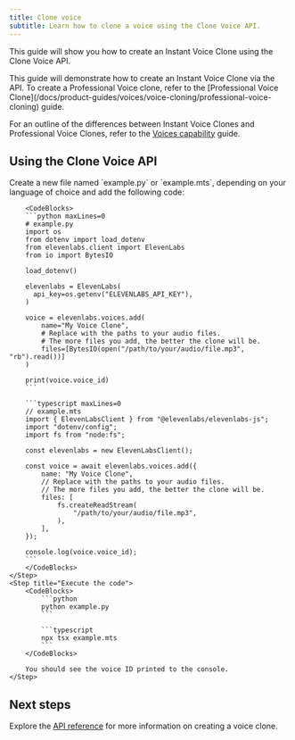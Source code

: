 ```yaml
---
title: Clone voice
subtitle: Learn how to clone a voice using the Clone Voice API.
---
```


This guide will show you how to create an Instant Voice Clone using the Clone Voice API.

<Info>
  This guide will demonstrate how to create an Instant Voice Clone via the API. To create a
  Professional Voice clone, refer to the [Professional Voice
  Clone](/docs/product-guides/voices/voice-cloning/professional-voice-cloning) guide.
</Info>

For an outline of the differences between Instant Voice Clones and Professional Voice Clones, refer to the [Voices capability](/docs/capabilities/voices) guide.

## Using the Clone Voice API

<Steps>
    <Step title="Create an API key">
        <Markdown src="/snippets/quickstart-api-key.mdx" />
    </Step>
    <Step title="Install the SDK">
        <Markdown src="/snippets/quickstart-install-sdk.mdx" />
    </Step>
    <Step title="Make the API request">
        Create a new file named `example.py` or `example.mts`, depending on your language of choice and add the following code:

        <CodeBlocks>
        ```python maxLines=0
        # example.py
        import os
        from dotenv import load_dotenv
        from elevenlabs.client import ElevenLabs
        from io import BytesIO

        load_dotenv()

        elevenlabs = ElevenLabs(
          api_key=os.getenv("ELEVENLABS_API_KEY"),
        )

        voice = elevenlabs.voices.add(
            name="My Voice Clone",
            # Replace with the paths to your audio files.
            # The more files you add, the better the clone will be.
            files=[BytesIO(open("/path/to/your/audio/file.mp3", "rb").read())]
        )

        print(voice.voice_id)
        ```

        ```typescript maxLines=0
        // example.mts
        import { ElevenLabsClient } from "@elevenlabs/elevenlabs-js";
        import "dotenv/config";
        import fs from "node:fs";

        const elevenlabs = new ElevenLabsClient();

        const voice = await elevenlabs.voices.add({
            name: "My Voice Clone",
            // Replace with the paths to your audio files.
            // The more files you add, the better the clone will be.
            files: [
                fs.createReadStream(
                    "/path/to/your/audio/file.mp3",
                ),
            ],
        });

        console.log(voice.voice_id);
        ```
        </CodeBlocks>
    </Step>
    <Step title="Execute the code">
        <CodeBlocks>
            ```python
            python example.py
            ```

            ```typescript
            npx tsx example.mts
            ```
        </CodeBlocks>

        You should see the voice ID printed to the console.
    </Step>

</Steps>

## Next steps

Explore the [API reference](/docs/api-reference/voices/add) for more information on creating a voice clone.
